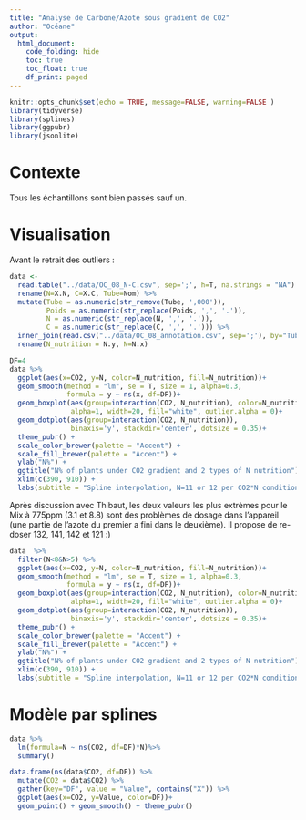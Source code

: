 ```yaml
---
title: "Analyse de Carbone/Azote sous gradient de CO2"
author: "Océane"
output: 
  html_document:
    code_folding: hide
    toc: true
    toc_float: true
    df_print: paged
---
```




```r
knitr::opts_chunk$set(echo = TRUE, message=FALSE, warning=FALSE )
library(tidyverse)
library(splines)
library(ggpubr)
library(jsonlite)
```


# Contexte

Tous les échantillons sont bien passés sauf un.


# Visualisation

Avant le retrait des outliers : 

```r
data <- 
  read.table("../data/OC_08_N-C.csv", sep=';', h=T, na.strings = "NA") %>%
  rename(N=X.N, C=X.C, Tube=Nom) %>%
  mutate(Tube = as.numeric(str_remove(Tube, ',000')),
         Poids = as.numeric(str_replace(Poids, ',', '.')),
         N = as.numeric(str_replace(N, ',', '.')),
         C = as.numeric(str_replace(C, ',', '.'))) %>%
  inner_join(read.csv("../data/OC_08_annotation.csv", sep=';'), by="Tube") %>%
  rename(N_nutrition = N.y, N=N.x)

DF=4
data %>%
  ggplot(aes(x=CO2, y=N, color=N_nutrition, fill=N_nutrition))+
  geom_smooth(method = "lm", se = T, size = 1, alpha=0.3,
              formula = y ~ ns(x, df=DF))+
  geom_boxplot(aes(group=interaction(CO2, N_nutrition), color=N_nutrition), 
               alpha=1, width=20, fill="white", outlier.alpha = 0)+
  geom_dotplot(aes(group=interaction(CO2, N_nutrition)),
               binaxis='y', stackdir='center', dotsize = 0.35)+ 
  theme_pubr() + 
  scale_color_brewer(palette = "Accent") + 
  scale_fill_brewer(palette = "Accent") + 
  ylab("N%") +
  ggtitle("N% of plants under CO2 gradient and 2 types of N nutrition")+
  xlim(c(390, 910)) +
  labs(subtitle = "Spline interpolation, N=11 or 12 per CO2*N condition")
```

Après discussion avec Thibaut, les deux valeurs les plus extrèmes pour le Mix à 775ppm (3.1 et 8.8) sont des problèmes de dosage dans l'appareil (une partie de l'azote du premier a fini dans le deuxième). Il propose de re-doser 132, 141, 142 et 121 :)

```r
data  %>%
  filter(N<8&N>5) %>%
  ggplot(aes(x=CO2, y=N, color=N_nutrition, fill=N_nutrition))+
  geom_smooth(method = "lm", se = T, size = 1, alpha=0.3,
              formula = y ~ ns(x, df=DF))+
  geom_boxplot(aes(group=interaction(CO2, N_nutrition), color=N_nutrition), 
               alpha=1, width=20, fill="white", outlier.alpha = 0)+
  geom_dotplot(aes(group=interaction(CO2, N_nutrition)),
               binaxis='y', stackdir='center', dotsize = 0.35)+ 
  theme_pubr() + 
  scale_color_brewer(palette = "Accent") + 
  scale_fill_brewer(palette = "Accent") + 
  ylab("N%") +
  ggtitle("N% of plants under CO2 gradient and 2 types of N nutrition")+
  xlim(c(390, 910)) +
  labs(subtitle = "Spline interpolation, N=11 or 12 per CO2*N condition") 
```

# Modèle par splines


```r
data %>%
  lm(formula=N ~ ns(CO2, df=DF)*N)%>%
  summary()

data.frame(ns(data$CO2, df=DF)) %>%
  mutate(CO2 = data$CO2) %>%
  gather(key="DF", value = "Value", contains("X")) %>%
  ggplot(aes(x=CO2, y=Value, color=DF))+
  geom_point() + geom_smooth() + theme_pubr()
```


